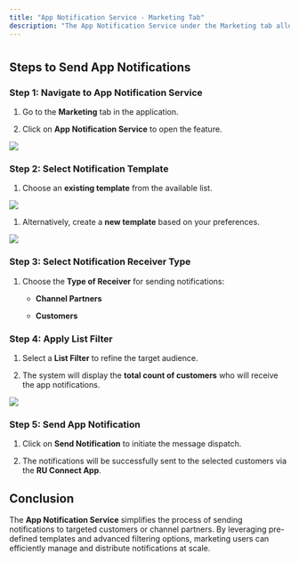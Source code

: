 ```yaml
---
title: "App Notification Service - Marketing Tab"
description: "The App Notification Service under the Marketing tab allows marketing users to send app notifications to customers or channel partners using pre-defined or newly created templates. These notifications are sent via the RU Connect App."
---
```


#

## **Steps to Send App Notifications**

### **Step 1: Navigate to App Notification Service**

1. Go to the **Marketing** tab in the application.

2. Click on **App Notification Service** to open the feature.

![](https://ruloans-bucket.s3.ap-south-1.amazonaws.com/docs/crm/features/marketing/app-notification/image1.png)

### **Step 2: Select Notification Template**

1. Choose an **existing template** from the available list.

![](https://ruloans-bucket.s3.ap-south-1.amazonaws.com/docs/crm/features/marketing/app-notification/image2.png)

1. Alternatively, create a **new template** based on your preferences.

![](https://ruloans-bucket.s3.ap-south-1.amazonaws.com/docs/crm/features/marketing/app-notification/image3.png)

### **Step 3: Select Notification Receiver Type**

1. Choose the **Type of Receiver** for sending notifications:

   * **Channel Partners**

   * **Customers**

### **Step 4: Apply List Filter**

1. Select a **List Filter** to refine the target audience.

2. The system will display the **total count of customers** who will receive the app notifications.

![](https://ruloans-bucket.s3.ap-south-1.amazonaws.com/docs/crm/features/marketing/app-notification/image4.png)

### **Step 5: Send App Notification**

1. Click on **Send Notification** to initiate the message dispatch.

2. The notifications will be successfully sent to the selected customers via the **RU Connect App**.

## **Conclusion**

The **App Notification Service** simplifies the process of sending notifications to targeted customers or channel partners. By leveraging pre-defined templates and advanced filtering options, marketing users can efficiently manage and distribute notifications at scale.